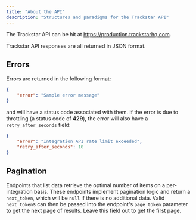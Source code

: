 ```yaml
---
title: "About the API"
description: "Structures and paradigms for the Trackstar API"
---
```


The Trackstar API can be hit at https://production.trackstarhq.com.

Trackstar API responses are all returned in JSON format.

## Errors

Errors are returned in the following format:
```json
{
    "error": "Sample error message"
}
```
and will have a status code associated with them.
If the error is due to throttling (a status code of **429**), the error will also have a `retry_after_seconds` field:
```json
{
    "error": "Integration API rate limit exceeded",
    "retry_after_seconds": 10
}
```
## Pagination

Endpoints that list data retrieve the optimal number of items on a per-integration basis.
These endpoints implement pagination logic and return a `next_token`, which will be `null` if there is no additional data.
Valid `next_token`s can then be passed into the endpoint's `page_token` parameter to get the next page of results.
Leave this field out to get the first page.
